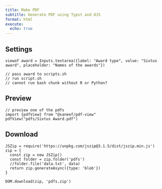 ```yaml
---
title: Make PDF
subtitle: Generate PDF using Typst and OJS
format: html
execute:
  echo: true
---
```


## Settings

```ojs
viewof award = Inputs.textarea({label: "Award type", value: "Sixtus award", placeholder: "Names of the awards"})
```

```
// pass award to scripts.sh
// run script.sh
// cannot run bash chunk without R or Python?
```

## Preview

```ojs
// preview one of the pdfs
import {pdfView} from "@saneef/pdf-view"
pdfView("pdfs/Sixtus Award.pdf")
```

## Download

```ojs
JSZip = require('https://unpkg.com/jszip@3.1.5/dist/jszip.min.js')
zip = {
  const zip = new JSZip()
  const folder = zip.folder('pdfs')
  //folder.file('data.txt', data)
  return zip.generateAsync({type: 'blob'})
}
```

```ojs
DOM.download(zip, 'pdfs.zip')
```
